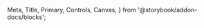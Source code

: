   Meta,
  Title,
  Primary,
  Controls,
  Canvas,
} from '@storybook/addon-docs/blocks';

<Meta of={HansIconStories} />

<Title />

The **Icon** component dynamically renders any icon from the [React Icons](https://react-icons.github.io/react-icons/) library using only the icon name.
It allows consuming projects (React, Angular, etc.) to use icons **without directly importing** `react-icons`, acting as a middleware for consistent usage across frameworks.

## 🚀 Usage

```tsx
import { HansIcon } from 'hans-ui-design-lib';

export const Example = () => <HansIcon name="FaHome" size="medium" />;
```

Here is a basic example:

<Primary />

## Properties

The component accepts the following properties:

<Controls />

## Sizes

Listed below are the possible sizes of the component:

<Canvas of={HansIconStories.Sizes} />

## Multiple Libraries

You can import icons for all react-icons libraries, such as:

- Fa => Font Awesome
- Md => Material Design
- Bi => BoxIcons
- Ai => Ant Design
- Bs => Bootstrap
- Io => Ionicons
- Ri => Remix
- Hi => Heroicons
- Pi => Phosphor
- Tb => Tabler
- Lu => Lucide

<Canvas of={HansIconStories.MultipleIcons} />
